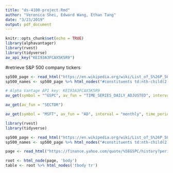 ```yaml
---
title: "ds-4100-project.Rmd"
author: "Veronica Shei, Edward Wang, Ethan Tang"
date: "3/23/2019"
output: pdf_document
---
```


```r
knitr::opts_chunk$set(echo = TRUE)
library(alphavantager)
library(rvest)
library(tidyverse)
av_api_key("KEI93A3FCAX5K5R9")
```

#retrieve S&P 500 company tickers
```r
sp500_page <- read_html("https://en.wikipedia.org/wiki/List_of_S%26P_500_companies")
sp500_names <- sp500_page %>% html_nodes("#constituents td:nth-child(2)") %>% html_text()
```

```r
# Alpha Vantage API key: KEI93A3FCAX5K5R9
av_get(symbol = "^GSPC", av_fun = "TIME_SERIES_DAILY_ADJUSTED", interval = "60min", outputsize = "full")
```

```r
av_get(av_fun = "SECTOR")
```

```r
av_get(symbol = "MSFT", av_fun = "AD", interval = "monthly", time_period = 60)
```


```r
library(rvest)
library(tidyverse)

sp500_page <- read_html("https://en.wikipedia.org/wiki/List_of_S%26P_500_companies")
sp500_names <- sp500_page %>% html_nodes("#constituents td:nth-child(2)") %>% html_text()
```

```r
page <- read_html("https://finance.yahoo.com/quote/%5EGSPC/history?period1=1553227200&period2=1553313600&interval=1d&filter=history&frequency=1d")

root <- html_node(page, 'body')
table <- root %>% html_nodes('tbody tr')
```